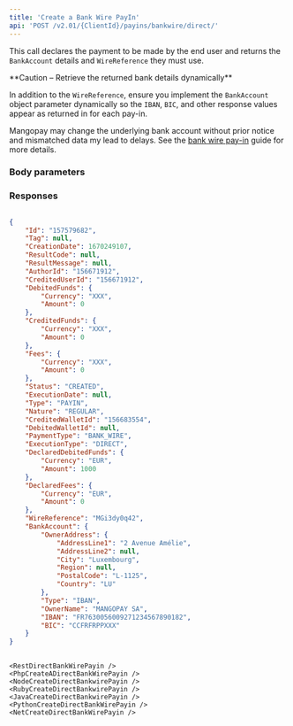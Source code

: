 ```yaml
---
title: 'Create a Bank Wire PayIn'  
api: 'POST /v2.01/{ClientId}/payins/bankwire/direct/'  
---
```


  

This call declares the payment to be made by the end user and returns the `BankAccount` details and `WireReference` they must use.

<Warning>
**Caution – Retrieve the returned bank details dynamically**

In addition to the `WireReference`, ensure you implement the `BankAccount` object parameter dynamically so the `IBAN`, `BIC`, and other response values appear as returned in for each pay-in.

Mangopay may change the underlying bank account without prior notice and mismatched data my lead to delays. See the <a href="/guides/payment-methods/banking/bank-wire">bank wire pay-in</a> guide for more details.
</Warning>

### Body parameters  

<Tag />  

<AuthorId />  

<CreditedUserId />  

<CreditedWalletId />  

<DeclaredDebitedFunds />  

<DeclaredFees />  

<ProfilingAttemptReference />  

### Responses  

<AccordionGroup><Accordion title="200 - Status is CREATED">  

<IdResponse />  

<Tag2Response />  

<CreationDateResponse />  

<ResultCodeResponse />  

<ResultMessageResponse />  

<AuthorIdResponse />  

<CreditedUserIdResponse />  

<DebitedFunds7Response />  

<CreditedFunds7Response />  

<Fees7Response />  

<Status2Response />  

<ExecutionDateResponse />  

<TypeResponse />  

<NatureResponse />  

<CreditedWalletIdResponse />  

<DebitedWalletId1Response />  

<PaymentType2Response />  

<ExecutionTypeResponse />  

<DeclaredDebitedFundsResponse />  

<DeclaredFeesResponse />  

<WireReferenceResponse />  

<BankAccountResponse /></Accordion></AccordionGroup>  

<ResponseExample>  

```json 200 - Status is CREATED  

{
    "Id": "157579682",
    "Tag": null,
    "CreationDate": 1670249107,
    "ResultCode": null,
    "ResultMessage": null,
    "AuthorId": "156671912",
    "CreditedUserId": "156671912",
    "DebitedFunds": {
        "Currency": "XXX",
        "Amount": 0
    },
    "CreditedFunds": {
        "Currency": "XXX",
        "Amount": 0
    },
    "Fees": {
        "Currency": "XXX",
        "Amount": 0
    },
    "Status": "CREATED",
    "ExecutionDate": null,
    "Type": "PAYIN",
    "Nature": "REGULAR",
    "CreditedWalletId": "156683554",
    "DebitedWalletId": null,
    "PaymentType": "BANK_WIRE",
    "ExecutionType": "DIRECT",
    "DeclaredDebitedFunds": {
        "Currency": "EUR",
        "Amount": 1000
    },
    "DeclaredFees": {
        "Currency": "EUR",
        "Amount": 0
    },
    "WireReference": "MGi3dy0q42",
    "BankAccount": {
        "OwnerAddress": {
            "AddressLine1": "2 Avenue Amélie",
            "AddressLine2": null,
            "City": "Luxembourg",
            "Region": null,
            "PostalCode": "L-1125",
            "Country": "LU"
        },
        "Type": "IBAN",
        "OwnerName": "MANGOPAY SA",
        "IBAN": "FR7630056009271234567890182",
        "BIC": "CCFRFRPPXXX"
    }
}
  

 ```  

</ResponseExample>  

<RequestExample>  
  
    <RestDirectBankWirePayin />
    <PhpCreateADirectBankWirePayin />
    <NodeCreateDirectBankwirePayin />
    <RubyCreateDirectBankwirePayin />
    <JavaCreateDirectBankwirePayin />
    <PythonCreateDirectBankWirePayin />
    <NetCreateDirectBankWirePayin />
    
</RequestExample>